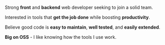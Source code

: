 Strong **front** and **backend** web developer seeking to join a solid team.

Interested in tools that **get the job done** while boosting **productivity**.

Believe good code is **easy to maintain**, **well tested**, and **easily extended**.

**Big on OSS** - I like knowing how the tools I use work.
